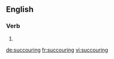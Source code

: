 ==English==

===Verb===
{{head|en}}

# {{present participle of|succour}}

[[de:succouring]]
[[fr:succouring]]
[[vi:succouring]]